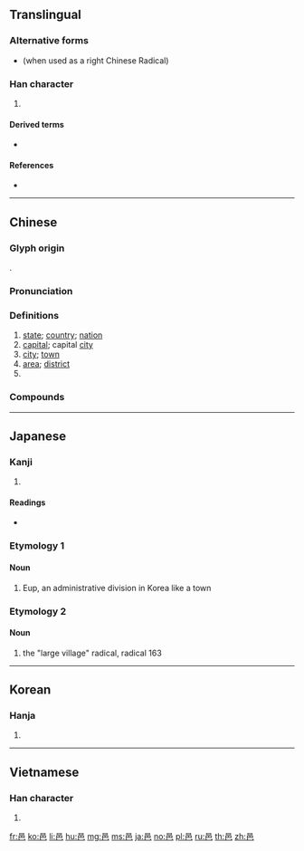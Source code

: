 {{character info/new}}
{{also|阝|阜|巴}}
==Translingual==
{{stroke order|type=animate}}

===Alternative forms===
* {{l|mul|阝}} (when used as a right Chinese Radical)

===Han character===
{{Han char|rn=163|rad=邑|as=00|sn=7|four=60717|canj=RAU,XRAU|ids=⿱口巴}}
#{{mul-kangxi radical-def}}
====Derived terms====
* {{l|mul|Index:Chinese radical/邑}}

====References====
* {{Han ref|kx=1267.420|dkj=39269|dj=1767.010|hdz=63753.010|uh=9091|ud=37009|bh=A8B6|bd=43190}}

----

==Chinese==
{{zh-forms|alt=阝-radical}}

===Glyph origin===
{{Han etyl}}
{{Han compound|囗|卪|ls=ic}}.

===Pronunciation===
{{zh-pron
|m=yì
|c=jap1
|h=pfs=yip
|mn=ip
|w=
|mc=y
|oc=y
|ma=
|cat=n
}}

===Definitions===
{{zh-hanzi}}

# [[state]]; [[country]]; [[nation]]
# [[capital]]; capital [[city]]
# [[city]]; [[town]]
# [[area]]; [[district]]
# {{zh-original|悒|to worry; anxious}}

===Compounds===
{{zh-der|下邑|京邑|伯邑考|城邑|大邑|天邑|家邑|巖邑|悁邑|新邑|於邑|湯沐邑|皇邑|蒲邑三善|通都大邑|邑人|邑侯|邑君|邑子|邑宰|邑庠|邑犬群吠|邑邑|邑里|郡邑|都邑|鄹邑|采邑|阿邑|雒邑|食邑|馬邑|鬱邑}}

----

==Japanese==

===Kanji===
{{ja-kanji|grade=|rs=邑00}}

# {{defn|lang=ja|sort=邑00}}

====Readings====
* {{ja-readings|on=[[ゆう]] (yū), [[おう]] (ō)|kun=[[くに]] (kuni), [[むら]] (mura), [[うれえる]] (ureeru), [[さと]](sato)|nanori=}}

===Etymology 1===

====Noun====
{{ja-noun|ゆう}}

# Eup, an administrative division in Korea like a town

===Etymology 2===
{{wikipedia|Radical 163}}

====Noun====
{{ja-noun|おおざと}}

# the "large village" radical, radical 163

----

==Korean==

===Hanja===
{{ko-hanja|hangeul=읍|eumhun=|rv=eup|mr=ŭp|y=up}}

# {{defn|lang=ko|sort=邑00}}

----

==Vietnamese==

===Han character===
{{vi-hantu|[[ấp]], [[óp]], [[ốp]], [[phấp]], [[ọp]]|rs=邑00}}

# {{defn|lang=vi|sort=邑00}}

[[Category:CJKV radicals| ]]

[[fr:邑]]
[[ko:邑]]
[[li:邑]]
[[hu:邑]]
[[mg:邑]]
[[ms:邑]]
[[ja:邑]]
[[no:邑]]
[[pl:邑]]
[[ru:邑]]
[[th:邑]]
[[zh:邑]]